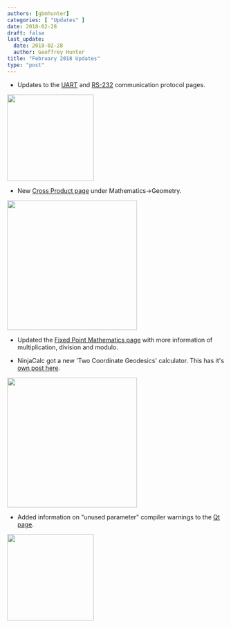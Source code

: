 ```yaml
---
authors: [gbmhunter]
categories: [ "Updates" ]
date: 2018-02-28
draft: false
last_update:
  date: 2018-02-28
  author: Geoffrey Hunter
title: "February 2018 Updates"
type: "post"
---
```



* Updates to the [UART](/electronics/communication-protocols/uart-communication-protocol) and [RS-232](/electronics/communication-protocols/rs-232-protocol) communication protocol pages.  



<Image src={c232hm_ddhsl_0_ftdi_usb_to_mpsse_cable} width="200px"></Image>

* New [Cross Product page](/mathematics/geometry/cross-product) under Mathematics->Geometry.  



<Image src={cross_product_equation} width="300px"></Image>

* Updated the [Fixed Point Mathematics page](/programming/general/fixed-point-mathematics) with more information of multiplication, division and modulo.

* NinjaCalc got a new 'Two Coordinate Geodesics' calculator. This has it's [own post here](/updates/2018/02/26/geodesic-calculator-added-to-ninjacalc).



<Image src={ninja_calc_two_coordinate_geodesics_calculator_screenshot} width="300px"></Image>

* Added information on "unused parameter" compiler warnings to the [Qt page](/programming/languages/c-plus-plus/qt).



<Image src={qt_cute_software_logo} width="200px"></Image>